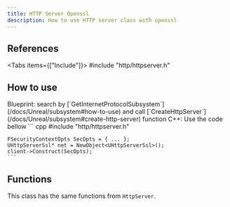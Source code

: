 ```yaml
---
title: HTTP Server Openssl
description: How to use HTTP server class with openssl
---
```



## References

<Tabs items={["Include"]}>
    <Tab value="Include">#include "http/httpserver.h"</Tab>
</Tabs>

## How to use

<Steps>
  <Step>
    Blueprint: search by [`GetInternetProtocolSubsystem`](/docs/Unreal/subsystem#how-to-use) and call [`CreateHttpServer`](/docs/Unreal/subsystem#create-http-server) function
  </Step>
  <Step>
    C++: Use the code bellow
    ``` cpp
    #include "http/httpserver.h"

    FSecurityContextOpts SecOpts = { ... };
    UHttpServerSsl* net = NewObject<UHttpServerSsl>();
    client->Construct(SecOpts);
    ```
  </Step>
</Steps>

## Functions

This class has the same functions from `HttpServer`.